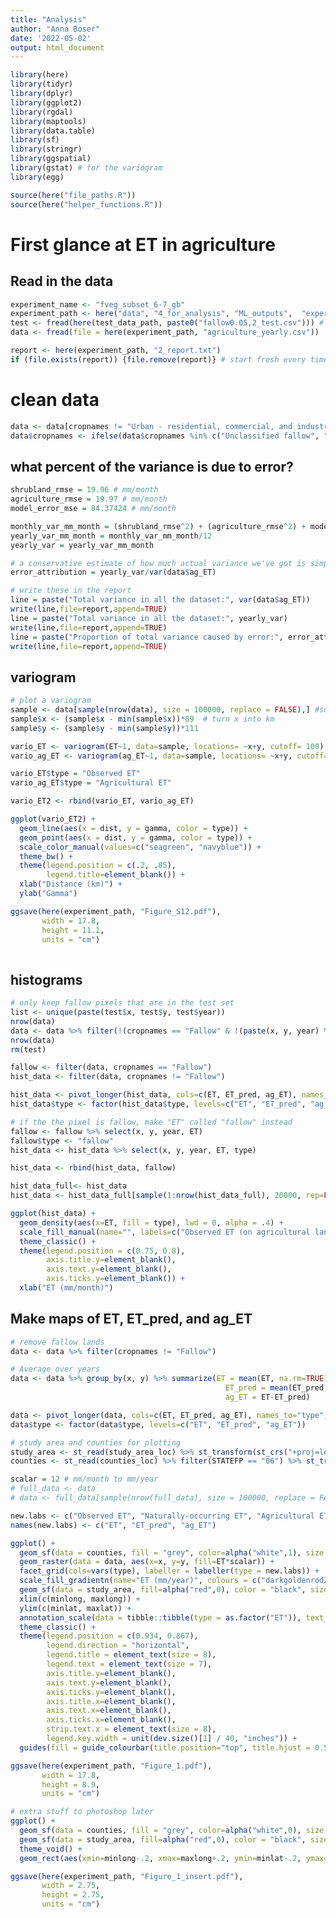 ```yaml
---
title: "Analysis"
author: "Anna Boser"
date: '2022-05-02'
output: html_document
---
```


```r
library(here)
library(tidyr)
library(dplyr)
library(ggplot2)
library(rgdal)
library(maptools)
library(data.table)
library(sf)
library(stringr)
library(ggspatial)
library(gstat) # for the variogram
library(egg)

source(here("file_paths.R"))
source(here("helper_functions.R"))
```


# First glance at ET in agriculture 

## Read in the data
```r
experiment_name <- "fveg_subset_6-7_gb"
experiment_path <- here("data", "4_for_analysis", "ML_outputs",  "experiments", experiment_name)
test <- fread(here(test_data_path, paste0("fallow0.05,2_test.csv"))) # the pixels not used in training or validation
data <- fread(file = here(experiment_path, "agriculture_yearly.csv"))

report <- here(experiment_path, "2_report.txt")
if (file.exists(report)) {file.remove(report)} # start fresh every time you render
```

# clean data
```r
data <- data[cropnames != "Urban - residential, commercial, and industrial, unsegregated",] # remove urban
data$cropnames <- ifelse(data$cropnames %in% c("Unclassified fallow", "Idle"), "Fallow", data$cropnames) # rename unclassified
```

## what percent of the variance is due to error? 
```r
shrubland_rmse = 19.96 # mm/month
agriculture_rmse = 19.97 # mm/month
model_error_mse = 84.37424 # mm/month

monthly_var_mm_month = (shrubland_rmse^2) + (agriculture_rmse^2) + model_error_mse
yearly_var_mm_month = monthly_var_mm_month/12
yearly_var = yearly_var_mm_month

# a conservative estimate of how much actual variance we've got is simply to remove this from our overall variance
error_attribution = yearly_var/var(data$ag_ET)

# write these in the report
line = paste("Total variance in all the dataset:", var(data$ag_ET))
write(line,file=report,append=TRUE)
line = paste("Total variance in all the dataset:", yearly_var)
write(line,file=report,append=TRUE)
line = paste("Proportion of total variance caused by error:", error_attribution)
write(line,file=report,append=TRUE)
```


## variogram
```r
# plot a variogram 
sample <- data[sample(nrow(data), size = 100000, replace = FALSE),] #subset data to calculate variogram
sample$x <- (sample$x - min(sample$x))*89  # turn x into km 
sample$y <- (sample$y - min(sample$y))*111

vario_ET <- variogram(ET~1, data=sample, locations= ~x+y, cutoff= 100) 
vario_ag_ET <- variogram(ag_ET~1, data=sample, locations= ~x+y, cutoff= 100) 

vario_ET$type = "Observed ET"
vario_ag_ET$type = "Agricultural ET"

vario_ET2 <- rbind(vario_ET, vario_ag_ET)

ggplot(vario_ET2) + 
  geom_line(aes(x = dist, y = gamma, color = type)) + 
  geom_point(aes(x = dist, y = gamma, color = type)) + 
  scale_color_manual(values=c("seagreen", "navyblue")) + 
  theme_bw() + 
  theme(legend.position = c(.2, .85), 
        legend.title=element_blank()) + 
  xlab("Distance (km)") + 
  ylab("Gamma")

ggsave(here(experiment_path, "Figure_S12.pdf"), 
       width = 17.8,
       height = 11.1,
       units = "cm")
  
```

## histograms 
```r
# only keep fallow pixels that are in the test set
list <- unique(paste(test$x, test$y, test$year))
nrow(data)
data <- data %>% filter(!(cropnames == "Fallow" & !(paste(x, y, year) %in% list)))
nrow(data)
rm(test)

fallow <- filter(data, cropnames == "Fallow")
hist_data <- filter(data, cropnames != "Fallow")

hist_data <- pivot_longer(hist_data, cols=c(ET, ET_pred, ag_ET), names_to="type", values_to="ET")
hist_data$type <- factor(hist_data$type, levels=c("ET", "ET_pred", "ag_ET"))

# if the the pixel is fallow, make "ET" called "fallow" instead
fallow <- fallow %>% select(x, y, year, ET)
fallow$type <- "fallow"
hist_data <- hist_data %>% select(x, y, year, ET, type)

hist_data <- rbind(hist_data, fallow)

hist_data_full<- hist_data
hist_data <- hist_data_full[sample(1:nrow(hist_data_full), 20000, rep=FALSE),]

ggplot(hist_data) + 
  geom_density(aes(x=ET, fill = type), lwd = 0, alpha = .4) + 
  scale_fill_manual(name="", labels=c("Observed ET (on agricultural lands)", "Simulated fallow ET (on agricultural lands)", "Agricultural ET (on agricultural lands)", "Fallow ET (on fallow lands)"), values=c("navyblue", "darkgoldenrod4", "seagreen", "grey")) +
  theme_classic() +  
  theme(legend.position = c(0.75, 0.8),
        axis.title.y=element_blank(),
        axis.text.y=element_blank(),
        axis.ticks.y=element_blank()) +
  xlab("ET (mm/month)")
```


## Make maps of ET, ET_pred, and ag_ET

```r
# remove fallow lands
data <- data %>% filter(cropnames != "Fallow")

# Average over years
data <- data %>% group_by(x, y) %>% summarize(ET = mean(ET, na.rm=TRUE), 
                                                ET_pred = mean(ET_pred, na.rm=TRUE), 
                                                ag_ET = ET-ET_pred)
```

```r
data <- pivot_longer(data, cols=c(ET, ET_pred, ag_ET), names_to="type", values_to="ET")
data$type <- factor(data$type, levels=c("ET", "ET_pred", "ag_ET"))
```

```r
# study area and counties for plotting
study_area <- st_read(study_area_loc) %>% st_transform(st_crs("+proj=longlat +datum=WGS84"))
counties <- st_read(counties_loc) %>% filter(STATEFP == "06") %>% st_transform(st_crs("+proj=longlat +datum=WGS84"))
```

```r
scalar = 12 # mm/month to mm/year
# full_data <- data
# data <- full_data[sample(nrow(full_data), size = 100000, replace = FALSE),] # subset for fast testing

new.labs <- c("Observed ET", "Naturally-occurring ET", "Agricultural ET")
names(new.labs) <- c("ET", "ET_pred", "ag_ET")

ggplot() + 
  geom_sf(data = counties, fill = "grey", color=alpha("white",1), size = .2) + 
  geom_raster(data = data, aes(x=x, y=y, fill=ET*scalar)) +
  facet_grid(cols=vars(type), labeller = labeller(type = new.labs)) +
  scale_fill_gradientn(name="ET (mm/year)", colours = c("darkgoldenrod2", "khaki1", "lightgreen",  "deepskyblue","mediumblue", "navyblue", "midnightblue", "black"), limits = c(-391, 2346), breaks = seq(0, 2000, by = 1000)) +
  geom_sf(data = study_area, fill=alpha("red",0), color = "black", size = .2) + 
  xlim(c(minlong, maxlong)) + 
  ylim(c(minlat, maxlat)) + 
  annotation_scale(data = tibble::tibble(type = as.factor("ET")), text_cex=.6, height=unit(0.2, "cm")) + 
  theme_classic() +
  theme(legend.position = c(0.934, 0.867), 
        legend.direction = "horizontal",
        legend.title = element_text(size = 8), 
        legend.text = element_text(size = 7), 
        axis.title.y=element_blank(),
        axis.text.y=element_blank(),
        axis.ticks.y=element_blank(), 
        axis.title.x=element_blank(),
        axis.text.x=element_blank(),
        axis.ticks.x=element_blank(), 
        strip.text.x = element_text(size = 8), 
        legend.key.width = unit(dev.size()[1] / 40, "inches")) + 
  guides(fill = guide_colourbar(title.position="top", title.hjust = 0.5, override.aes = list(size = 0.5))) 

ggsave(here(experiment_path, "Figure_1.pdf"), 
       width = 17.8,
       height = 8.9,
       units = "cm")
```

```r
# extra stuff to photoshop later
ggplot() + 
  geom_sf(data = counties, fill = "grey", color=alpha("white",0), size = .2) + 
  geom_sf(data = study_area, fill=alpha("red",0), color = "black", size = .5) + 
  theme_void() +
  geom_rect(aes(xmin=minlong-.2, xmax=maxlong+.2, ymin=minlat-.2, ymax=maxlat+.2), color="black", fill="transparent", size = .5)

ggsave(here(experiment_path, "Figure_1_insert.pdf"), 
       width = 2.75,
       height = 2.75,
       units = "cm")
```
